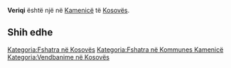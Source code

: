 {{Fshat në 
 | Emri                = Veriqi
 | EmriAlt                = 
 | NAME_SHORT_FORM=      
 | NAME_GENERIC=      
 | NAME_SORT_NAME_RO=      VERIQI
 | FULL_NAME_RO = Veriqi
 | FULL_NAME_ND_RO=Veriqi
 | SORT_NAME_RG=VERIQI
 | FULL_NAME_RG=Veriqi
 | FULL_NAME_ND_RG=Veriqi
 | SRP_NAME_SHORT_FORM=      
 | SRP_NAME_GENERIC=      
 | SRP_NAME_SORT_NAME_RO=      
 | SRP_FULL_NAME_RO = 
 | SRP_FULL_NAME_ND_RO=
 | SRP_SORT_NAME_RG=
 | SRP_FULL_NAME_RG=
 | SRP_FULL_NAME_ND_RG=
 | Emri (Rasa dhanore) = 
 | Figura              = 
 | Shteti              = Kosovo
 | Komuna              = Kamenicë
 | Kodi postar         = 
 | Sipërfaqja          = 

 | Popullsia           = 

 | Regj. i popullsisë  = 
 | Dend. e popullsisë  = 
 | Faqja zyrtare       = 
 <!--- Koordinatat ----> 
 | Gjerësia            = 42.750833
 | Gjatësia            = 20.551667
 | Lartësia            = 
}}
'''Veriqi''' është një [[]] në [[Kamenicë]] të [[Kosovës]].

<!-- == Gjeografia == -->
<!-- == Historia == -->
<!-- == Demografia == -->
== Shih edhe ==
{{Komuna Kamenicë}}
{{Kosovo-Administrata-Cung}}

[[Kategoria:Fshatra në Kosovës]]
[[Kategoria:Fshatra në Kommunes Kamenicë]]
[[Kategoria:Vendbanime në Kosovës]]